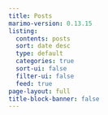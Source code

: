 ```yaml
---
title: Posts
marimo-version: 0.13.15
listing:
  contents: posts
  sort: date desc
  type: default
  categories: true
  sort-ui: false
  filter-ui: false
  feed: true
page-layout: full
title-block-banner: false
---
```


